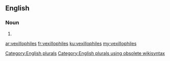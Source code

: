 ==English==

===Noun===
{{head|en}}

# {{plural of|vexillophile}}

[[Category:English plurals]][[Category:English plurals using obsolete wikisyntax]]

[[ar:vexillophiles]]
[[fr:vexillophiles]]
[[ku:vexillophiles]]
[[my:vexillophiles]]